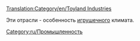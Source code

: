 [[Translation:Category/en/Toyland Industries]]

Эти отрасли - особенность [[ru/Manual/Климат#igrushechnyi|игрушечного]] климата.

[[Category:ru/Промышленность]]